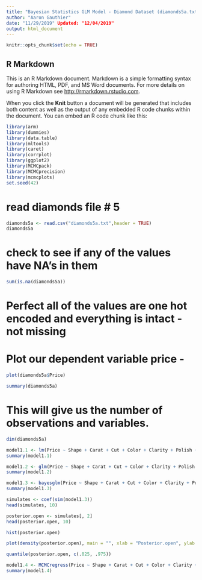 ---
title: "Bayesian Statistics GLM Model - Diamond Dataset (diamonds5a.txt) - Aaron Gauthier"
author: "Aaron Gauthier"
date: "11/29/2019" Updated: "12/04/2019"
output: html_document
---

```{r setup, include=FALSE}
knitr::opts_chunk$set(echo = TRUE)
```

## R Markdown

This is an R Markdown document. Markdown is a simple formatting syntax for authoring HTML, PDF, and MS Word documents. For more details on using R Markdown see <http://rmarkdown.rstudio.com>.

When you click the **Knit** button a document will be generated that includes both content as well as the output of any embedded R code chunks within the document. You can embed an R code chunk like this:

```{r message=FALSE, warning=FALSE}
library(arm)
library(dummies)
library(data.table)
library(mltools)
library(caret)
library(corrplot)
library(ggplot2)
library(MCMCpack)
library(MCMCprecision)
library(mcmcplots)
set.seed(42)
```

# read diamonds file # 5

```{r message=FALSE, warning=FALSE}
diamonds5a <- read.csv("diamonds5a.txt",header = TRUE)
diamonds5a
```


# check to see if any of the values have NA's in them

```{r}
sum(is.na(diamonds5a))
```
# Perfect all of the values are one hot encoded and everything is intact - not missing
# Plot our dependent variable price - 

```{r}
plot(diamonds5a$Price)
```


```{r}
summary(diamonds5a)
```
# This will give us the number of observations and variables.
```{r}
dim(diamonds5a)
```

```{r}
model1.1 <- lm(Price ~ Shape + Carat + Cut + Color + Clarity + Polish + Symmetry, data = diamonds5a)
summary(model1.1)
```

```{r}
model1.2 <- glm(Price ~ Shape + Carat + Cut + Color + Clarity + Polish + Symmetry, data = diamonds5a)
summary(model1.2)
```


```{r}
model1.3 <- bayesglm(Price ~ Shape + Carat + Cut + Color + Clarity + Polish + Symmetry, data = diamonds5a)
summary(model1.3)

```

```{r}
simulates <- coef(sim(model1.3))
head(simulates, 10)
```

```{r}
posterior.open <- simulates[, 2]
head(posterior.open, 10)
```

```{r}
hist(posterior.open)
```

```{r}
plot(density(posterior.open), main = "", xlab = "Posterior.open", ylab = "Density")
```

```{r}
quantile(posterior.open, c(.025, .975))
```

```{r}
model1.4 <- MCMCregress(Price ~ Shape + Carat + Cut + Color + Clarity + Polish + Symmetry, data = diamonds5a, burnin = 3000, mcmc = 10000, thin = 1, verbose = 0, seed = 42, beta.start = NA)
summary(model1.4)
```










